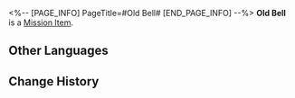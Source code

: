 <%-- [PAGE_INFO]
PageTitle=#Old Bell#
[END_PAGE_INFO] --%>
{{Item Infobox
|id          = 140378
|image       = Item Old Bell.png
|type        = Mission Item
|invCategory = Missions
|rarity      = 3
|effect      = 
|description = An old bell. It can produce a clear, crisp sound, and looks like an item used to attract small animals.
}}
'''Old Bell''' is a [[Mission Item]].

==Other Languages==
{{Other Languages
|en   = Old Bell
|zhs  = 古旧的铃铛
|zht  = 古舊的鈴鐺
|ja   = 古い鈴
|ko   = 오래된 방울
|es   = Cascabel antiguo
|fr   = Vieille clochette
|ru   = Старый колокольчик
|th   = กระดิ่งโบราณ
|vi   = Lục Lạc Cổ
|de   = Antikes Glöckchen
|id   = Lonceng Tua
|pt   = Sino Antigo
}}

==Change History==
{{Change History|2.0}}